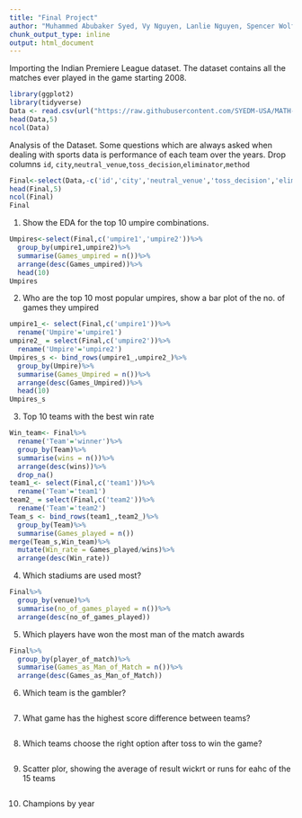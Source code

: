 ---
title: "Final Project"
author: "Muhammed Abubaker Syed, Vy Nguyen, Lanlie Nguyen, Spencer Wolf"
chunk_output_type: inline
output: html_document
---


Importing the Indian Premiere League dataset. The dataset contains all the matches ever played in the game starting 2008. 
```{r}
library(ggplot2)
library(tidyverse)
Data <- read.csv(url("https://raw.githubusercontent.com/SYEDM-USA/MATH-3430/main/IPL%20Matches%202008-2020.csv"))
head(Data,5)
ncol(Data)
```

Analysis of the Dataset. 
Some questions which are always asked when dealing with sports data is performance of each team over the years. 
Drop columns
`id`, `city`,`neutral_venue`,`toss_decision`,`eliminator`,`method`
```{r}
Final<-select(Data,-c('id','city','neutral_venue','toss_decision','eliminator','method'))
head(Final,5)
ncol(Final)
Final
```

1. Show the EDA for the top 10 umpire combinations.
```{r}
Umpires<-select(Final,c('umpire1','umpire2'))%>%
  group_by(umpire1,umpire2)%>%
  summarise(Games_umpired = n())%>%
  arrange(desc(Games_umpired))%>%
  head(10)
Umpires
```
2. Who are the top 10 most popular umpires, show a bar plot of the no. of games they umpired
```{r}
umpire1_<- select(Final,c('umpire1'))%>%
  rename('Umpire'='umpire1')
umpire2_ = select(Final,c('umpire2'))%>%
  rename('Umpire'='umpire2')
Umpires_s <- bind_rows(umpire1_,umpire2_)%>%
  group_by(Umpire)%>%
  summarise(Games_Umpired = n())%>%
  arrange(desc(Games_Umpired))%>%
  head(10)
Umpires_s
```
3. Top 10 teams with the best win rate
```{r}
Win_team<- Final%>%
  rename('Team'='winner')%>%
  group_by(Team)%>%
  summarise(wins = n())%>%
  arrange(desc(wins))%>%
  drop_na()
team1_<- select(Final,c('team1'))%>%
  rename('Team'='team1')
team2_ = select(Final,c('team2'))%>%
  rename('Team'='team2')
Team_s <- bind_rows(team1_,team2_)%>%
  group_by(Team)%>%
  summarise(Games_played = n())
merge(Team_s,Win_team)%>%
  mutate(Win_rate = Games_played/wins)%>%
  arrange(desc(Win_rate))
```
4. Which stadiums are used most?
```{r}
Final%>%
  group_by(venue)%>%
  summarise(no_of_games_played = n())%>%
  arrange(desc(no_of_games_played))
```

5. Which players have won the most man of the match awards
```{r}
Final%>%
  group_by(player_of_match)%>%
  summarise(Games_as_Man_of_Match = n())%>%
  arrange(desc(Games_as_Man_of_Match))
```
6. Which team is the gambler?
```{r}

```

7. What game has the highest score difference between teams?
```{r}

```

8. Which teams choose the right option after toss to win the game?
```{r}

```

9. Scatter plor, showing the average of result wickrt or runs for eahc of the 15 teams
```{r}
```

10. Champions by year
```{r}

```